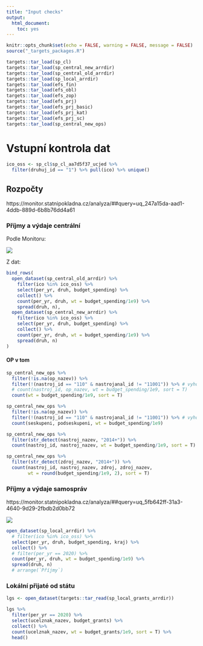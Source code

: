 ```yaml
---
title: "Input checks"
output: 
  html_document:
    toc: yes
---
```


```r
knitr::opts_chunk$set(echo = FALSE, warning = FALSE, message = FALSE)
source("_targets_packages.R")
```

```r
targets::tar_load(sp_cl)
targets::tar_load(sp_central_new_arrdir)
targets::tar_load(sp_central_old_arrdir)
targets::tar_load(sp_local_arrdir)
targets::tar_load(efs_fin)
targets::tar_load(efs_obl)
targets::tar_load(efs_zop)
targets::tar_load(efs_prj)
targets::tar_load(efs_prj_basic)
targets::tar_load(efs_prj_kat)
targets::tar_load(efs_prj_sc)
targets::tar_load(sp_central_new_ops)
```

# Vstupní kontrola dat {.tabset}

```r
ico_oss <- sp_cl$sp_cl_aa7d5f37_ucjed %>% 
  filter(druhuj_id == "1") %>% pull(ico) %>% unique()
```

## Rozpočty

https://monitor.statnipokladna.cz/analyza/##query=uq_247a15da-aad1-4ddb-889d-6b8b76dd4a61

### Příjmy a výdaje centrální

Podle Monitoru:

![](site/images/monitor-soucty-sr.png)

Z dat:

```r
bind_rows(
  open_dataset(sp_central_old_arrdir) %>% 
    filter(ico %in% ico_oss) %>%
    select(per_yr, druh, budget_spending) %>% 
    collect() %>% 
    count(per_yr, druh, wt = budget_spending/1e9) %>% 
    spread(druh, n),
  open_dataset(sp_central_new_arrdir) %>% 
    filter(ico %in% ico_oss) %>%
    select(per_yr, druh, budget_spending) %>% 
    collect() %>% 
    count(per_yr, druh, wt = budget_spending/1e9) %>% 
    spread(druh, n)
)
```

#### OP v tom

```r
sp_central_new_ops %>% 
  filter(!is.na(op_nazev)) %>% 
  filter(!(nastroj_id == "110" & nastrojanal_id != "11001")) %>% # vyhodit přeshraničku kromě ČR-PL pro srovnatelnost
  # count(nastroj_id, op_nazev, wt = budget_spending/1e9, sort = T)
  count(wt = budget_spending/1e9, sort = T)
```


```r
sp_central_new_ops %>% 
  filter(!is.na(op_nazev)) %>% 
  filter(!(nastroj_id == "110" & nastrojanal_id != "11001")) %>% # vyhodit přeshraničku kromě ČR-PL pro srovnatelnost
  count(seskupeni, podseskupeni, wt = budget_spending/1e9)
```


```r
sp_central_new_ops %>% 
  filter(str_detect(nastroj_nazev, "2014+")) %>% 
  count(nastroj_id, nastroj_nazev, wt = budget_spending/1e9, sort = T)
```


```r
sp_central_new_ops %>% 
  filter(str_detect(zdroj_nazev, "2014+")) %>% 
  count(nastroj_id, nastroj_nazev, zdroj, zdroj_nazev,
        wt = round(budget_spending/1e9, 2), sort = T)
```


### Příjmy a výdaje samospráv 

https://monitor.statnipokladna.cz/analyza/##query=uq_5fb642ff-31a3-4640-9d29-2fbdb2d0bb72

![](site/images/monitor_lokalni.png)

```r
open_dataset(sp_local_arrdir) %>% 
  # filter(ico %in% ico_oss) %>%
  select(per_yr, druh, budget_spending, kraj) %>% 
  collect() %>% 
  # filter(per_yr == 2020) %>% 
  count(per_yr, druh, wt = budget_spending/1e9) %>% 
  spread(druh, n) 
  # arrange(`Příjmy`)
```

### Lokální přijaté od státu

```r
lgs <- open_dataset(targets::tar_read(sp_local_grants_arrdir))

lgs %>% 
  filter(per_yr == 2020) %>% 
  select(ucelznak_nazev, budget_grants) %>% 
  collect() %>% 
  count(ucelznak_nazev, wt = budget_grants/1e9, sort = T) %>% 
  head()
```



